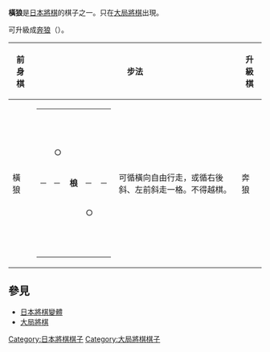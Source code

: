 {{Unreferenced|time=2007-08-24}}
{{japanese|japanese=横狼|kana=おうろう|romaji=Ōrō}}

'''橫狼'''是[[日本將棋|日本將棋]]的棋子之一。只在[[大局將棋|大局將棋]]出現。

可升級成[[奔狼|奔狼]]（{{lang|ja|ほんろう}}）。


{| border="1" cellspacing="0" cellpadding="3"
|----- bgcolor="#dddddd"
! 前身棋
! colspan="2" | 步法
! 升級棋
! colspan="2" | 步法
|-----
| 橫狼 ||
{| border="1" cellspacing="0" cellpadding="3"
|-----
|   ||   ||   ||   ||  
|-----
|   || ○ ||   ||   ||  
|-----
| ─ || ─ || '''桹''' || ─ || ─
|-----
|   ||   ||   || ○ ||  
|-----
|   ||   ||   ||   ||  
|}
| 可循橫向自由行走，或循右後斜、左前斜走一格。不得越棋。 || 奔狼 ||
{| border="1" cellspacing="0" cellpadding="3"
|-----
| ＼ ||   || │ ||   || ／
|-----
|   || ＼ || │ || ／ ||  
|-----
| ─ || ─ || '''琅''' || ─ || ─
|-----
|   ||   ||   ||   ||  
|-----
|   ||   ||   ||   ||  
|}
| 可循橫向、前方、前斜向自由行走。不得越棋。
|}

==參見==
*[[日本將棋變體|日本將棋變體]]
*[[大局將棋|大局將棋]]

[[Category:日本將棋棋子|Category:日本將棋棋子]]
[[Category:大局將棋棋子|Category:大局將棋棋子]]